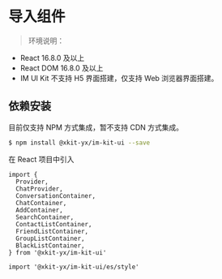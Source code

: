 
<Meta title="IM UI Kit/导入组件" />

# 导入组件

> 环境说明：

- React 16.8.0 及以上
- React DOM 16.8.0 及以上
- IM UI Kit 不支持 H5 界面搭建，仅支持 Web 浏览器界面搭建。

## 依赖安装

目前仅支持 NPM 方式集成，暂不支持 CDN 方式集成。

```bash
$ npm install @xkit-yx/im-kit-ui --save
```

在 React 项目中引入

```tsx
import {
  Provider,
  ChatProvider,
  ConversationContainer,
  ChatContainer,
  AddContainer,
  SearchContainer,
  ContactListContainer,
  FriendListContainer,
  GroupListContainer,
  BlackListContainer,
} from '@xkit-yx/im-kit-ui'

import '@xkit-yx/im-kit-ui/es/style'
```
